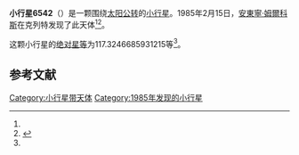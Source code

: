 {{Infobox planet
| bgcolour = #FFFFC0
| name = 6542 Jacquescousteau
| symbol = 
| image = 
| caption = 
| discovery = yes
| discovery_ref = 
| discoverer = [[安東寧·姆爾科斯|安東寧·姆爾科斯]]
| discovery_site = [[克列特|克列特]] 
| discovered = 1985年2月15日
| designations = yes
| mp_name = 
| named_after = 
| alt_names = 1985 CH1/ 1957 CD / 1978 EY5 / 1990 SK12
| mp_category = [[主带小行星|主带小行星]]
| orbit_ref = <ref name="a">[http://ssd.jpl.nasa.gov/sbdb.cgi?sstr=6542 6542 Jacquescousteau] {{Wayback|url=http://ssd.jpl.nasa.gov/sbdb.cgi?sstr=6542 |date=20140831043933 }}，小行星數據庫瀏覽器（JPL Small-Body Database Browser）－[[美国国家航空航天局|美国国家航空航天局]]喷气推进实验室</ref>
| epoch = 2456400.5 (2013年4月18日更新)
| aphelion = {{convert|2.576278614975716|AU|km|3|abbr=on|lk=out}}
| perihelion = {{convert|2.02884812769445|AU|km|3|abbr=on}}
| semimajor = {{convert|2.302563371335083|AU|km|3|abbr=on}}
| eccentricity = 0.118874141
| period = 1276.191402 [[日|日]]<br />3.49[[儒略年|儒略年]]
| avg_speed = 
| inclination = 3.737497758545442
| asc_node = 16.78939101909917
| mean_anomaly = 
| arg_peri = 117.3246685931215
| satellites = 
| physical_characteristics = yes
| dimensions = 
| mass = 
| density = 
| surface_grav = 
| escape_velocity = 
| sidereal_day = 
| axial_tilt = 
| pole_ecliptic_lat = 
| pole_ecliptic_lon = 
| albedo = 
| temperatures= 
| temp_name1 = 
| mean_temp_1 = 
| max_temp_1 = 
| temp_name2 = 
| max_temp_2 = 
| spectral_type = 
| abs_magnitude = 117.3246685931215
}}

'''小行星6542'''（{{lang-en|6542 Jacquescousteau}}）是一颗围绕[[太阳|太阳]][[公转|公转]]的[[小行星|小行星]]。1985年2月15日，[[安東寧·姆爾科斯|安東寧·姆爾科斯]]在克列特发现了此天体<ref name="a" /><ref>{{cite news|title=小行星列表|url=http://cfa-www.harvard.edu/iau/lists/NumberedMPs.txt|accessdate=2013-07-08|newspaper=哈佛大学|archive-date=2008-05-17|archive-url=https://web.archive.org/web/20080517010638/http://cfa-www.harvard.edu/iau/lists/NumberedMPs.txt|dead-url=no}}</ref>。

这颗小行星的[[绝对星等|绝对星等]]为117.3246685931215等<ref name="a" />。

==参考文献==
{{reflist}}
{{Minor Planet Number|[[小行星6541|小行星6541]]|[[小行星6543|小行星6543]]}}

{{小天体}}

[[Category:小行星带天体|Category:小行星带天体]]
[[Category:1985年发现的小行星|Category:1985年发现的小行星]]

{{asteroid-stub}}